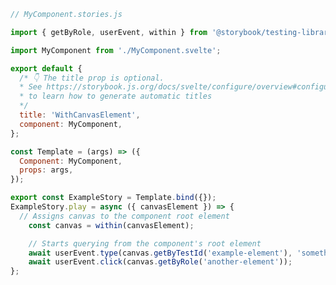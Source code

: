 ```js
// MyComponent.stories.js

import { getByRole, userEvent, within } from '@storybook/testing-library';

import MyComponent from './MyComponent.svelte';

export default {
  /* 👇 The title prop is optional.
  * See https://storybook.js.org/docs/svelte/configure/overview#configure-story-loading
  * to learn how to generate automatic titles
  */
  title: 'WithCanvasElement',
  component: MyComponent,  
};

const Template = (args) => ({
  Component: MyComponent,
  props: args,
});

export const ExampleStory = Template.bind({});
ExampleStory.play = async ({ canvasElement }) => {
  // Assigns canvas to the component root element
    const canvas = within(canvasElement);

    // Starts querying from the component's root element
    await userEvent.type(canvas.getByTestId('example-element'), 'something');
    await userEvent.click(canvas.getByRole('another-element'));
};
```
